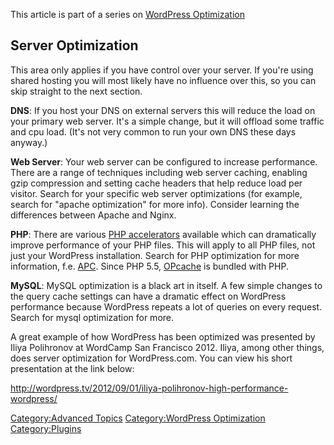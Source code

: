 {{Languages|
{{en|WordPress Optimization/Server_Optimization}}
{{ja|WordPress_の最適化/サーバーの最適化}}
}}

This article is part of a series on [[WordPress Optimization]]

== Server Optimization==

This area only applies if you have control over your server. If you're using shared hosting you will most likely have no influence over this, so you can skip straight to the next section.

'''DNS''': If you host your DNS on external servers this will reduce the load on your primary web server. It's a simple change, but it will offload some traffic and cpu load. (It's not very common to run your own DNS these days anyway.) 

'''Web Server''': Your web server can be configured to increase performance. There are a range of techniques including web server caching, enabling gzip compression and setting cache headers that help reduce load per visitor. Search for your specific web server optimizations (for example, search for "apache optimization" for more info).  Consider learning the differences between Apache and Nginx.

'''PHP''': There are various [https://en.wikipedia.org/wiki/List_of_PHP_accelerators PHP accelerators] available which can dramatically improve performance of your PHP files. This will apply to all PHP files, not just your WordPress installation. Search for PHP optimization for more information, f.e. [http://php.net/apc APC]. Since PHP 5.5, [http://php.net/manual/en/book.opcache.php OPcache] is bundled with PHP. 

'''MySQL''': MySQL optimization is a black art in itself. A few simple changes to the query cache settings can have a dramatic effect on WordPress performance because WordPress repeats a lot of queries on every request. Search for mysql optimization for more.

A great example of how WordPress has been optimized was presented by Iliya Polihronov at WordCamp San Francisco 2012. Iliya, among other things, does server optimization for WordPress.com. You can view his short presentation at the link below:

http://wordpress.tv/2012/09/01/iliya-polihronov-high-performance-wordpress/

{{Stub}}
[[Category:Advanced Topics]]
[[Category:WordPress Optimization]]
[[Category:Plugins]]